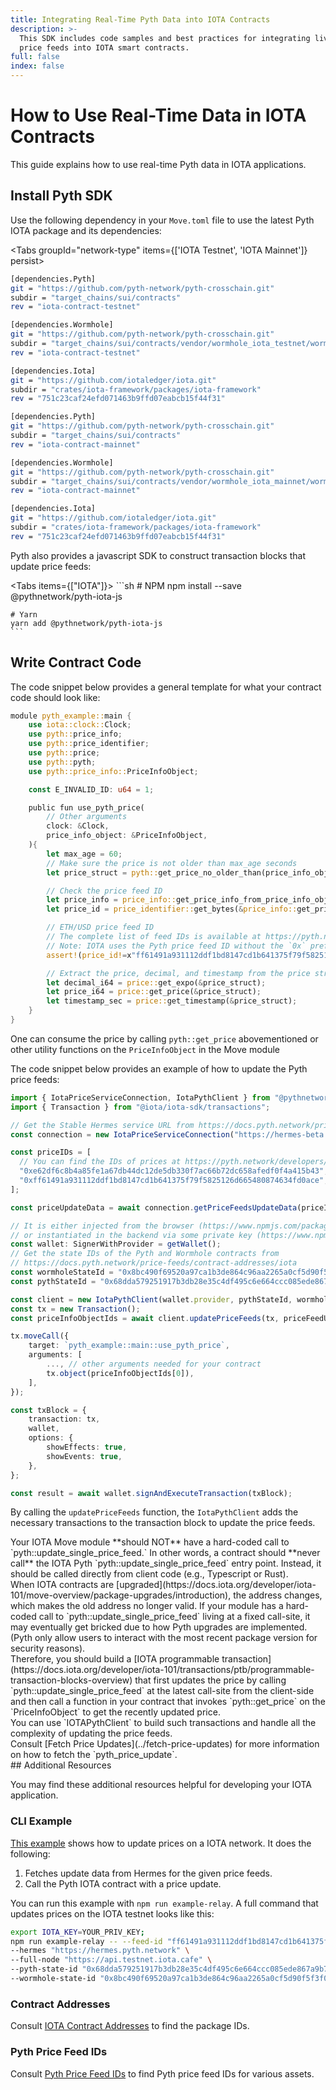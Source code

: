 ```yaml
---
title: Integrating Real-Time Pyth Data into IOTA Contracts
description: >-
  This SDK includes code samples and best practices for integrating live Pyth
  price feeds into IOTA smart contracts.
full: false
index: false
---
```


# How to Use Real-Time Data in IOTA Contracts

This guide explains how to use real-time Pyth data in IOTA applications.

## Install Pyth SDK

Use the following dependency in your `Move.toml` file to use the latest Pyth IOTA package and its dependencies:

<Tabs groupId="network-type" items={['IOTA Testnet', 'IOTA Mainnet']} persist>
<Tab>

```sh copy
[dependencies.Pyth]
git = "https://github.com/pyth-network/pyth-crosschain.git"
subdir = "target_chains/sui/contracts"
rev = "iota-contract-testnet"

[dependencies.Wormhole]
git = "https://github.com/pyth-network/pyth-crosschain.git"
subdir = "target_chains/sui/contracts/vendor/wormhole_iota_testnet/wormhole"
rev = "iota-contract-testnet"

[dependencies.Iota]
git = "https://github.com/iotaledger/iota.git"
subdir = "crates/iota-framework/packages/iota-framework"
rev = "751c23caf24efd071463b9ffd07eabcb15f44f31"
```

</Tab>
<Tab>

```sh copy
[dependencies.Pyth]
git = "https://github.com/pyth-network/pyth-crosschain.git"
subdir = "target_chains/sui/contracts"
rev = "iota-contract-mainnet"

[dependencies.Wormhole]
git = "https://github.com/pyth-network/pyth-crosschain.git"
subdir = "target_chains/sui/contracts/vendor/wormhole_iota_mainnet/wormhole"
rev = "iota-contract-mainnet"

[dependencies.Iota]
git = "https://github.com/iotaledger/iota.git"
subdir = "crates/iota-framework/packages/iota-framework"
rev = "751c23caf24efd071463b9ffd07eabcb15f44f31"
```

</Tab>
</Tabs>

Pyth also provides a javascript SDK to construct transaction blocks that update price feeds:

<Tabs items={["IOTA"]}>
  <Tab>
    ```sh
    # NPM
    npm install --save @pythnetwork/pyth-iota-js

    # Yarn
    yarn add @pythnetwork/pyth-iota-js
    ```

  </Tab>
</Tabs>

## Write Contract Code

The code snippet below provides a general template for what your contract code should look like:

```rust {18} copy
module pyth_example::main {
    use iota::clock::Clock;
    use pyth::price_info;
    use pyth::price_identifier;
    use pyth::price;
    use pyth::pyth;
    use pyth::price_info::PriceInfoObject;

    const E_INVALID_ID: u64 = 1;

    public fun use_pyth_price(
        // Other arguments
        clock: &Clock,
        price_info_object: &PriceInfoObject,
    ){
        let max_age = 60;
        // Make sure the price is not older than max_age seconds
        let price_struct = pyth::get_price_no_older_than(price_info_object,clock, max_age);

        // Check the price feed ID
        let price_info = price_info::get_price_info_from_price_info_object(price_info_object);
        let price_id = price_identifier::get_bytes(&price_info::get_price_identifier(&price_info));

        // ETH/USD price feed ID
        // The complete list of feed IDs is available at https://pyth.network/developers/price-feed-ids
        // Note: IOTA uses the Pyth price feed ID without the `0x` prefix.
        assert!(price_id!=x"ff61491a931112ddf1bd8147cd1b641375f79f5825126d665480874634fd0ace", E_INVALID_ID);

        // Extract the price, decimal, and timestamp from the price struct and use them
        let decimal_i64 = price::get_expo(&price_struct);
        let price_i64 = price::get_price(&price_struct);
        let timestamp_sec = price::get_timestamp(&price_struct);
    }
}
```

One can consume the price by calling `pyth::get_price` abovementioned or other utility functions on the `PriceInfoObject` in the Move module

The code snippet below provides an example of how to update the Pyth price feeds:

```ts copy
import { IotaPriceServiceConnection, IotaPythClient } from "@pythnetwork/pyth-iota-js";
import { Transaction } from "@iota/iota-sdk/transactions";

// Get the Stable Hermes service URL from https://docs.pyth.network/price-feeds/api-instances-and-providers/hermes
const connection = new IotaPriceServiceConnection("https://hermes-beta.pyth.network");

const priceIDs = [
  // You can find the IDs of prices at https://pyth.network/developers/price-feed-ids
  "0xe62df6c8b4a85fe1a67db44dc12de5db330f7ac66b72dc658afedf0f4a415b43", // BTC/USD price ID
  "0xff61491a931112ddf1bd8147cd1b641375f79f5825126d665480874634fd0ace", // ETH/USD price ID
];

const priceUpdateData = await connection.getPriceFeedsUpdateData(priceIDs);

// It is either injected from the browser (https://www.npmjs.com/package/@iota/dapp-kit)
// or instantiated in the backend via some private key (https://www.npmjs.com/package/@iota/iota-sdk)
const wallet: SignerWithProvider = getWallet();
// Get the state IDs of the Pyth and Wormhole contracts from
// https://docs.pyth.network/price-feeds/contract-addresses/iota
const wormholeStateId = "0x8bc490f69520a97ca1b3de864c96aa2265a0cf5d90f5f3f016b2eddf0cf2af2b";
const pythStateId = "0x68dda579251917b3db28e35c4df495c6e664ccc085ede867a9b773c8ebedc2c1";

const client = new IotaPythClient(wallet.provider, pythStateId, wormholeStateId);
const tx = new Transaction();
const priceInfoObjectIds = await client.updatePriceFeeds(tx, priceFeedUpdateData, priceIDs);

tx.moveCall({
    target: `pyth_example::main::use_pyth_price`,
    arguments: [
        ..., // other arguments needed for your contract
        tx.object(priceInfoObjectIds[0]),
    ],
});

const txBlock = {
    transaction: tx,
    wallet,
    options: {
        showEffects: true,
        showEvents: true,
    },
};

const result = await wallet.signAndExecuteTransaction(txBlock);
```

By calling the `updatePriceFeeds` function, the `IotaPythClient` adds the necessary transactions to the transaction block to update the price feeds.
<InfoBox variant="warning">

<div>Your IOTA Move module **should NOT** have a hard-coded call to `pyth::update_single_price_feed.` In other words, a contract should **never call** the IOTA Pyth `pyth::update_single_price_feed` entry point. Instead, it should be called directly from client code (e.g., Typescript or Rust).</div>

<div>When IOTA contracts are [upgraded](https://docs.iota.org/developer/iota-101/move-overview/package-upgrades/introduction), the address changes, which makes the old address no longer valid. If your module has a hard-coded call to `pyth::update_single_price_feed` living at a fixed call-site, it may eventually get bricked due to how Pyth upgrades are implemented. (Pyth only allow users to interact with the most recent package version for security reasons).</div> 

<div>Therefore, you should build a [IOTA programmable transaction](https://docs.iota.org/developer/iota-101/transactions/ptb/programmable-transaction-blocks-overview) that first updates the price by calling `pyth::update_single_price_feed` at the latest call-site from the client-side and then call a function in your contract that invokes `pyth::get_price` on the `PriceInfoObject` to get the recently updated price.</div>
<div>You can use `IOTAPythClient` to build such transactions and handle all the complexity of updating the price feeds.</div>

<div>Consult [Fetch Price Updates](../fetch-price-updates) for more information on how to fetch the `pyth_price_update`.</div>

</InfoBox>
## Additional Resources

You may find these additional resources helpful for developing your IOTA application.

### CLI Example

[This example](https://github.com/pyth-network/pyth-crosschain/tree/main/target_chains/iota/cli) shows how to update prices on a IOTA network. It does the following:

1. Fetches update data from Hermes for the given price feeds.
1. Call the Pyth IOTA contract with a price update.

You can run this example with `npm run example-relay`. A full command that updates prices on the IOTA testnet looks like this:

```bash
export IOTA_KEY=YOUR_PRIV_KEY;
npm run example-relay -- --feed-id "ff61491a931112ddf1bd8147cd1b641375f79f5825126d665480874634fd0ace" \
--hermes "https://hermes.pyth.network" \
--full-node "https://api.testnet.iota.cafe" \
--pyth-state-id "0x68dda579251917b3db28e35c4df495c6e664ccc085ede867a9b773c8ebedc2c1" \
--wormhole-state-id "0x8bc490f69520a97ca1b3de864c96aa2265a0cf5d90f5f3f016b2eddf0cf2af2b"
```

### Contract Addresses

Consult [IOTA Contract Addresses](../contract-addresses/iota) to find the package IDs.

### Pyth Price Feed IDs

Consult [Pyth Price Feed IDs](https://pyth.network/developers/price-feed-ids) to find Pyth price feed IDs for various assets.
